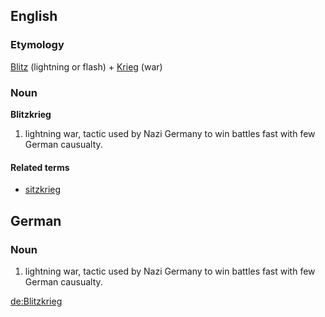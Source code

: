 ==English==
===Etymology===
[[Blitz]] (lightning or flash) + [[Krieg]] (war)

===Noun===
'''Blitzkrieg'''

# lightning war, tactic used by Nazi Germany to win battles fast with few German causualty.

====Related terms====
*[[sitzkrieg]]<!-- in English only? -->

==German==
===Noun===
#lightning war, tactic used by Nazi Germany to win battles fast with few German causualty.

[[de:Blitzkrieg]]